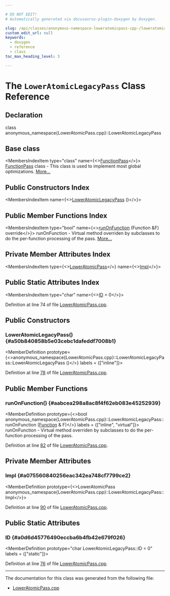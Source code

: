 ```yaml
---

# DO NOT EDIT!
# Automatically generated via docusaurus-plugin-doxygen by Doxygen.

slug: /api/classes/anonymous-namespace-loweratomicpass-cpp-/loweratomiclegacypass
custom_edit_url: null
keywords:
  - doxygen
  - reference
  - class
toc_max_heading_level: 3

---
```





# The `LowerAtomicLegacyPass` Class Reference

<DoxygenPage pluginConfig={pluginConfig}>



## Declaration

<CodeBlock>class anonymous_namespace{LowerAtomicPass.cpp}::LowerAtomicLegacyPass</CodeBlock>

## Base class

<MembersIndex>

<MembersIndexItem
  type="class"
  name={<><a href="/docs/api/classes/llvm/functionpass">FunctionPass</a></>}>
<a href="/docs/api/classes/llvm/functionpass">FunctionPass</a> class - This class is used to implement most global optimizations. <a href="/docs/api/classes/llvm/functionpass/#details">More...</a>
</MembersIndexItem>

</MembersIndex>

## Public Constructors Index

<MembersIndex>

<MembersIndexItem
  name={<><a href="#a50b840858b5e03cebc1dafeddf7008b1">LowerAtomicLegacyPass</a> ()</>}>
</MembersIndexItem>

</MembersIndex>

## Public Member Functions Index

<MembersIndex>

<MembersIndexItem
  type="bool"
  name={<><a href="#aabcea298a8ac8f4f62eb083e45252939">runOnFunction</a> (Function &amp;F) override</>}>
runOnFunction - Virtual method overriden by subclasses to do the per-function processing of the pass. <a href="#aabcea298a8ac8f4f62eb083e45252939">More...</a>
</MembersIndexItem>

</MembersIndex>

## Private Member Attributes Index

<MembersIndex>

<MembersIndexItem
  type={<><a href="/docs/api/classes/llvm/loweratomicpass">LowerAtomicPass</a></>}
  name={<><a href="#a075560840256eac342ea748cf7799ce2">Impl</a></>}>
</MembersIndexItem>

</MembersIndex>

## Public Static Attributes Index

<MembersIndex>

<MembersIndexItem
  type="char"
  name={<><a href="#a0d6d45776490eccba6b4fb42e679f026">ID</a> = 0</>}>
</MembersIndexItem>

</MembersIndex>


Definition at line 74 of file <a href="/docs/api/files/lib/lib/transforms/lib/transforms/scalar/loweratomicpass-cpp">LowerAtomicPass.cpp</a>.

<SectionDefinition>

## Public Constructors

### LowerAtomicLegacyPass() {#a50b840858b5e03cebc1dafeddf7008b1}

<MemberDefinition
  prototype={<>anonymous&#95;namespace&#123;LowerAtomicPass.cpp&#125;::LowerAtomicLegacyPass::LowerAtomicLegacyPass ()</>}
  labels = {["inline"]}>

Definition at line <a href="/docs/api/files/lib/lib/transforms/lib/transforms/scalar/loweratomicpass-cpp/#l00078">78</a> of file <a href="/docs/api/files/lib/lib/transforms/lib/transforms/scalar/loweratomicpass-cpp">LowerAtomicPass.cpp</a>.
</MemberDefinition>

</SectionDefinition>

<SectionDefinition>

## Public Member Functions

### runOnFunction() {#aabcea298a8ac8f4f62eb083e45252939}

<MemberDefinition
  prototype={<>bool anonymous&#95;namespace&#123;LowerAtomicPass.cpp&#125;::LowerAtomicLegacyPass::runOnFunction (<a href="/docs/api/classes/llvm/function">Function</a> &amp; F)</>}
  labels = {["inline", "virtual"]}>
runOnFunction - Virtual method overriden by subclasses to do the per-function processing of the pass.

Definition at line <a href="/docs/api/files/lib/lib/transforms/lib/transforms/scalar/loweratomicpass-cpp/#l00082">82</a> of file <a href="/docs/api/files/lib/lib/transforms/lib/transforms/scalar/loweratomicpass-cpp">LowerAtomicPass.cpp</a>.
</MemberDefinition>

</SectionDefinition>

<SectionDefinition>

## Private Member Attributes

### Impl {#a075560840256eac342ea748cf7799ce2}

<MemberDefinition
  prototype={<>LowerAtomicPass anonymous&#95;namespace&#123;LowerAtomicPass.cpp&#125;::LowerAtomicLegacyPass::Impl</>}>

Definition at line <a href="/docs/api/files/lib/lib/transforms/lib/transforms/scalar/loweratomicpass-cpp/#l00090">90</a> of file <a href="/docs/api/files/lib/lib/transforms/lib/transforms/scalar/loweratomicpass-cpp">LowerAtomicPass.cpp</a>.
</MemberDefinition>

</SectionDefinition>

<SectionDefinition>

## Public Static Attributes

### ID {#a0d6d45776490eccba6b4fb42e679f026}

<MemberDefinition
  prototype="char LowerAtomicLegacyPass::ID = 0"
  labels = {["static"]}>

Definition at line <a href="/docs/api/files/lib/lib/transforms/lib/transforms/scalar/loweratomicpass-cpp/#l00076">76</a> of file <a href="/docs/api/files/lib/lib/transforms/lib/transforms/scalar/loweratomicpass-cpp">LowerAtomicPass.cpp</a>.
</MemberDefinition>

</SectionDefinition>

<hr/>

The documentation for this class was generated from the following file:

<ul>
<li><a href="/docs/api/files/lib/lib/transforms/lib/transforms/scalar/loweratomicpass-cpp">LowerAtomicPass.cpp</a></li>
</ul>

</DoxygenPage>
